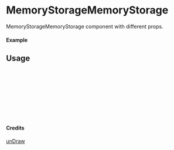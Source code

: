 
<Meta of={MemoryStorageMemoryStorage} title="unDraw/MemoryStorageMemoryStorage" />

# MemoryStorageMemoryStorage

MemoryStorageMemoryStorage component with different props.

#### Example

<Canvas of={MemoryStorageMemoryStorage.Primary} />

## Usage

```ts
import { MemoryStorageMemoryStorage } from "yadl-ui";

const Example = () => {
  return (
      <MemoryStorageMemoryStorage />
  );
};

export default Example;
```

#### Credits
[unDraw](https://undraw.co/illustrations)

